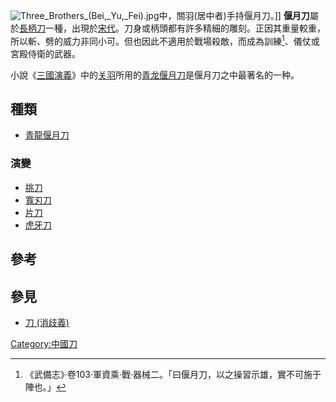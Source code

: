 [[File:Three_Brothers_(Bei,_Yu,_Fei).jpg|thumb]]中，關羽(居中者)手持偃月刀。]]
'''偃月刀'''屬於[[長柄刀|長柄刀]]一種，出現於[[宋代|宋代]]。刀身或柄頭都有許多精細的雕刻。正因其重量較重，所以斬、劈的威力非同小可。但也因此不適用於戰場殺敵，而成為訓練<ref>《武備志》·卷103·軍資乘·戰·器械二。「曰偃月刀，以之操習示雄，實不可施于陣也。」</ref>、儀仗或宮殿侍衛的武器。

小說《[[三國演義|三國演義]]》中的[[关羽|关羽]]所用的[[青龙偃月刀|青龙偃月刀]]是偃月刀之中最著名的一种。

==種類==
*[[青龍偃月刀|青龍偃月刀]]

===演變===
*[[挑刀|挑刀]]
*[[寬刃刀|寬刃刀]]
*[[片刀|片刀]]
*[[虎牙刀|虎牙刀]]

==參考==
{{reflist}}

==參見==
*[[刀_(消歧義)|刀 (消歧義)]]

{{中國古代武器}}
{{長柄武器}}
[[Category:中國刀|Category:中國刀]]